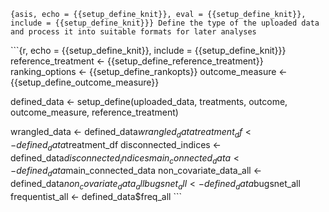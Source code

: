 ```{asis, echo = {{setup_define_knit}}, eval = {{setup_define_knit}}, include = {{setup_define_knit}}}
Define the type of the uploaded data and process it into suitable formats for later analyses
```

```{r, echo = {{setup_define_knit}}, include = {{setup_define_knit}}}
reference_treatment <- {{setup_define_reference_treatment}}
ranking_options <- {{setup_define_rankopts}}
outcome_measure <- {{setup_define_outcome_measure}}

defined_data <- setup_define(uploaded_data, treatments, outcome, outcome_measure, reference_treatment)

wrangled_data <- defined_data$wrangled_data
treatment_df <- defined_data$treatment_df
disconnected_indices <- defined_data$disconnected_indices
main_connected_data <- defined_data$main_connected_data
non_covariate_data_all <- defined_data$non_covariate_data_all
bugsnet_all <- defined_data$bugsnet_all
frequentist_all <- defined_data$freq_all
```
